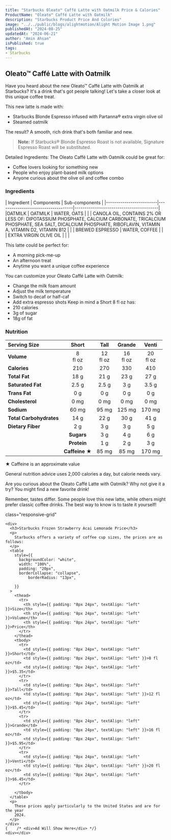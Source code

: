 ```yaml
---
title: "Starbucks Oleato™ Caffé Latte with Oatmilk Price & Calories"
ProductName: "Oleato™ Caffé Latte with Oatmilk" 
description: "Starbucks Product Price And Colories"
image: "../../public/blogs/alightmotion/Alight Motion Image 1.png"
publishedAt: "2024-08-25"
updatedAt: "2024-06-21"
author: "Amin Ahsan"
isPublished: true
tags:
- Starbucks
---
```


 
## Oleato™ Caffé Latte with Oatmilk 

Have you heard about the new Oleato™ Caffé Latte with Oatmilk at Starbucks? It's a drink that's got people talking! Let's take a closer look at this unique coffee treat.

This new latte is made with:
- Starbucks Blonde Espresso infused with Partanna® extra virgin olive oil
- Steamed oatmilk

The result? A smooth, rich drink that's both familiar and new.

> **Note:** If Starbucks® Blonde Espresso Roast is not available, Signature Espresso Roast will be substituted.

Detailed Ingredients:
The Oleato Caffé Latte with Oatmilk could be great for:
- Coffee lovers looking for something new
- People who enjoy plant-based milk options
- Anyone curious about the olive oil and coffee combo




<style jsx>{`
  .table-container {
    overflow-x: auto;
    position: relative;
  }
  .table-container table {
    border-collapse: collapse;
    width: 30%;
  }
  .table-container th,
  .table-container td {
    border: 1px solid #ddd;
    padding: 2px;
    min-width: 30px;
    font-size: 11px;
  }
  .table-container th:first-child,
  .table-container td:first-child {
    position: sticky;
    left: 0;
    background-color: white;
    z-index: 1;
  }
  @media (max-width: 768px) {
    .table-container th:not(:first-child),
    .table-container td:not(:first-child) {
      min-width: 50px;
    }
  }
`}</style>


### Ingredients
  <div style={{ overflowX: "scroll", fontSize: "14px" }}>
| Ingredient              | Components                         | Sub-components                          |
|-------------------------|------------------------------------|-----------------------------------------|
|OATMILK                  |  OATMILK                          |     WATER, OATS                                    |
|                         |    CANOLA OIL, CONTAINS 2% OR LESS OF: DIPOTASSIUM PHOSPHATE, CALCIUM CARBONATE, TRICALCIUM PHOSPHATE, SEA SALT, DICALCIUM PHOSPHATE, RIBOFLAVIN, VITAMIN A, VITAMIN D2, VITAMIN B12                               |                                                |
| BREWED ESPRESSO         | WATER, COFFEE                     |                                                |
| EXTRA VIRGIN OLIVE OIL  |                                   |                                                |
  </div>

This latte could be perfect for:
- A morning pick-me-up
- An afternoon treat
- Anytime you want a unique coffee experience

You can customize your Oleato Caffé Latte with Oatmilk:
- Change the milk foam amount
- Adjust the milk temperature
- Switch to decaf or half-caf
- Add extra espresso shots
Keep in mind a Short 8 fl oz has:
- 210 calories
- 3g of sugar
- 18g of fat

### Nutrition
|  Serving Size            | Short           | Tall       | Grande     | Venti       | 
|:-------------------------|:--------------:|:------------:|:----------:|:-----------:| 
| **Volume**               | 8 <br/> fl oz| 12 <br/> fl oz| 16 <br/> fl oz | 20 <br/> fl oz| 
| **Calories**             | 210            | 270           | 330         | 410          |
 | **Total Fat**            | 18 g           | 21 g          | 23 g        | 27 g         | 
 | **Saturated Fat**        | 2.5 g          | 2.5 g          | 3 g        | 3.5 g         | 
 | **Trans Fat**            | 0 g            | 0 g          | 0 g        | 0 g         |
  | **Cholesterol**          | 0 mg           | 0 mg         | 0 mg       | 0 mg        | 
  | **Sodium**               | 60 mg          | 95 mg         | 125 mg       | 170 mg       |
   | **Total Carbohydrates**  | 14 g           | 22 g          | 30 g        | 41 g         | 
   | **Dietary Fiber**        | 2 g            | 3 g          | 3 g        | 5 g         |
    | **Sugars**               | 3 g            | 4 g          | 6 g        | 8 g         |
     | **Protein**              | 1 g            | 2 g          | 3 g        | 4 g         |
      | **Caffeine ★**          | 85 mg          | 85 mg       | 170 mg     | 170 mg      |

★ Caffeine is an approximate value

General nutrition advice uses 2,000 calories a day, but calorie needs vary.

Are you curious about the Oleato Caffé Latte with Oatmilk? Why not give it a try? You might find a new favorite drink!

Remember, tastes differ. Some people love this new latte, while others might prefer classic coffee drinks. The best way to know is to taste it yourself!

<style jsx>{`
  .table-container {
    overflow-x: auto;
    position: relative;
  }
  .table-container table {
    border-collapse: collapse;
    width: 80%;
  }
  .table-container th,
  .table-container td {
    border: 1px solid #ddd;
    padding: 2px;
    min-width: 30px;
    font-size: 11px;
  }
  .table-container th:first-child,
  .table-container td:first-child {
    position: sticky;
    left: 0;
    background-color: white;
    z-index: 1;
  }
  @media (max-width: 768px) {
    .table-container th:not(:first-child),
    .table-container td:not(:first-child) {
      min-width: 50px;
    }
  }
`}</style>
 <style jsx>{`
  @media (min-width: 768px) {
    .responsive-grid {
      display: grid;
      grid-template-columns: 1fr 1fr;
    }
  }
`}</style>

<div
  style={{
    backgroundColor: "#cee3de",
    borderLeft: "3px solid #0c7556",
   padding: "20px",
    paddingTop: "13px", // Add padding to the top
        display: "grid",
        height: "fit-content",
      }} 
      
  class="responsive-grid"

>
    <div>
      <h3>Starbucks Frozen Strawberry Acai Lemonade Price</h3>
      <p>
        Starbucks offers a variety of coffee cup sizes, the prices are as follows:
      </p>
      <table
        style={{
          backgroundColor: "white",
          width: "100%",
          padding: "20px",
          borderCollapse: "collapse",
              borderRadius: "13px",
          
        }}
      >
        <thead>
          <tr>
            <th style={{ padding: "8px 24px", textAlign: "left" }}>Size</th>
            <th style={{ padding: "8px 24px", textAlign: "left" }}>Volume</th>
            <th style={{ padding: "8px 24px", textAlign: "left" }}>Price</th>
          </tr>
        </thead>
        <tbody>
          <tr>
            <td style={{ padding: "8px 24px", textAlign: "left" }}>Short</td>
            <td style={{ padding: "8px 24px", textAlign: "left" }}>8 fl oz</td>
            <td style={{ padding: "8px 24px", textAlign: "left" }}>$5.35</td>
          </tr>
          <tr>
            <td style={{ padding: "8px 24px", textAlign: "left" }}>Tall</td>
            <td style={{ padding: "8px 24px", textAlign: "left" }}>12 fl oz</td>
            <td style={{ padding: "8px 24px", textAlign: "left" }}>$5.45</td>
          </tr>
          <tr>
            <td style={{ padding: "8px 24px", textAlign: "left" }}>Grande</td>
            <td style={{ padding: "8px 24px", textAlign: "left" }}>16 fl oz</td>
            <td style={{ padding: "8px 24px", textAlign: "left" }}>$5.95</td>
          </tr>
          <tr>
            <td style={{ padding: "8px 24px", textAlign: "left" }}>Venti</td>
            <td style={{ padding: "8px 24px", textAlign: "left" }}>20 fl oz</td>
            <td style={{ padding: "8px 24px", textAlign: "left" }}>$6.45</td>
          </tr>

        </tbody>
      </table>
      <p>
        These prices apply particularly to the United States and are for the year
        2024.
      </p>
    </div>
    {    /* <div>Ad Will Show Here</div> */}
    <div></div>
  </div>

